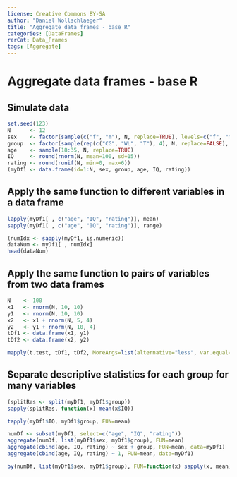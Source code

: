 ```yaml
---
license: Creative Commons BY-SA
author: "Daniel Wollschlaeger"
title: "Aggregate data frames - base R"
categories: [DataFrames]
rerCat: Data_Frames
tags: [Aggregate]
---
```


Aggregate data frames - base R
=========================

Simulate data
-------------------------

```r
set.seed(123)
N      <- 12
sex    <- factor(sample(c("f", "m"), N, replace=TRUE), levels=c("f", "m"))
group  <- factor(sample(rep(c("CG", "WL", "T"), 4), N, replace=FALSE), levels=c("CG", "WL", "T"))
age    <- sample(18:35, N, replace=TRUE)
IQ     <- round(rnorm(N, mean=100, sd=15))
rating <- round(runif(N, min=0, max=6))
(myDf1 <- data.frame(id=1:N, sex, group, age, IQ, rating))
```

Apply the same function to different variables in a data frame
-------------------------

```r
lapply(myDf1[ , c("age", "IQ", "rating")], mean)
sapply(myDf1[ , c("age", "IQ", "rating")], range)
```

```r
(numIdx <- sapply(myDf1, is.numeric))
dataNum <- myDf1[ , numIdx]
head(dataNum)
```

Apply the same function to pairs of variables from two data frames
-------------------------

```r
N    <- 100
x1   <- rnorm(N, 10, 10)
y1   <- rnorm(N, 10, 10)
x2   <- x1 + rnorm(N, 5, 4)
y2   <- y1 + rnorm(N, 10, 4)
tDf1 <- data.frame(x1, y1)
tDf2 <- data.frame(x2, y2)
```

```r
mapply(t.test, tDf1, tDf2, MoreArgs=list(alternative="less", var.equal=TRUE))
```

Separate descriptive statistics for each group for many variables
-------------------------

```r
(splitRes <- split(myDf1, myDf1$group))
sapply(splitRes, function(x) mean(x$IQ))
```

```r
tapply(myDf1$IQ, myDf1$group, FUN=mean)
```

```r
numDf <- subset(myDf1, select=c("age", "IQ", "rating"))
aggregate(numDf, list(myDf1$sex, myDf1$group), FUN=mean)
aggregate(cbind(age, IQ, rating) ~ sex + group, FUN=mean, data=myDf1)
aggregate(cbind(age, IQ, rating) ~ 1, FUN=mean, data=myDf1)
```

```r
by(numDf, list(myDf1$sex, myDf1$group), FUN=function(x) sapply(x, mean))
```
